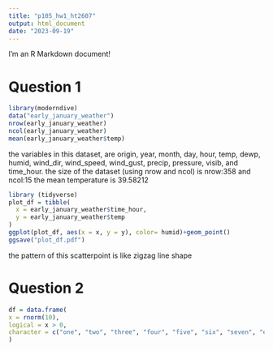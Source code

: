```yaml
---
title: "p105_hw1_ht2607"
output: html_document
date: "2023-09-19"
---
```


I'm an R Markdown document! 

# Question 1


```r
library(moderndive)
data("early_january_weather")
nrow(early_january_weather)
ncol(early_january_weather)
mean(early_january_weather$temp)
```

the variables in this dataset, are origin, year, month, day, hour, temp, dewp, humid, wind_dir, wind_speed, wind_gust, precip, pressure, visib, and time_hour. 
the size of the dataset (using nrow and ncol) is nrow:358 and ncol:15
the mean temperature is 39.58212

```r
library (tidyverse)
plot_df = tibble(
  x = early_january_weather$time_hour,
  y = early_january_weather$temp
)
ggplot(plot_df, aes(x = x, y = y), color= humid)+geom_point()
ggsave("plot_df.pdf")
```

the pattern of this scatterpoint is like zigzag line shape

# Question 2

```r
df = data.frame(
x = rnorm(10),
logical = x > 0,
character = c("one", "two", "three", "four", "five", "six", "seven", "eight", "nine", "ten")
)
```


